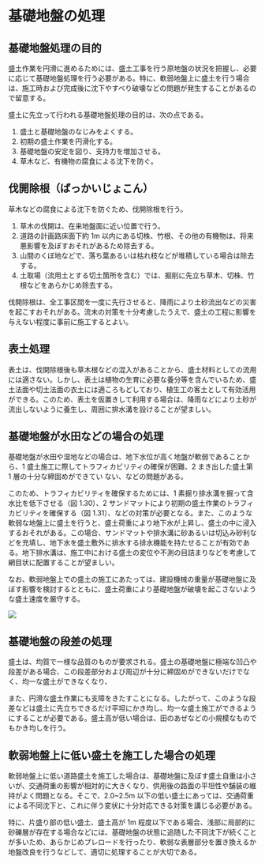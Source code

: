 
# 基礎地盤の処理

## 基礎地盤処理の目的

盛土作業を円滑に進めるためには、盛土工事を行う原地盤の状況を把握し、必要に応じて基礎地盤処理を行う必要がある。特に、軟弱地盤上に盛土を行う場合は、施工時および完成後に沈下やすべり破壊などの問題が発生することがあるので留意する。

盛土に先立って行われる基礎地盤処理の目的は、次の点である。

1. 盛土と基礎地盤のなじみをよくする。
2. 初期の盛土作業を円滑化する。
3. 基礎地盤の安定を図り、支持力を増加させる。
4. 草木など、有機物の腐食による沈下を防ぐ。

## 伐開除根（ばっかいじょこん）

草木などの腐食による沈下を防ぐため、伐開除根を行う。

1. 草木の伐開は、在来地盤面に近い位置で行う。
2. 道路の計画路床面下約 1m 以内にある切株、竹根、その他の有機物は、将来悪影響を及ぼすおそれがあるため除去する。
3. 山間のくぼ地などで、落ち葉あるいは枯れ枝などが堆積している場合は除去する。
4. 土取場（流用土とする切土箇所を含む）では、掘削に先立ち草木、切株、竹根などをあらかじめ除去する。

伐開除根は、全工事区間を一度に先行させると、降雨により土砂流出などの災害を起こすおそれがある。流末の対策を十分考慮したうえで、盛土の工程に影響を与えない程度に事前に施工するとよい。

## 表土処理

表土は、伐開除根後も草木根などの混入があることから、盛土材料としての流用には適さない。しかし、表土は植物の生育に必要な養分等を含んでいるため、盛土法面や切土法面の衣土には適ころもどしており、植生工の客土として有効活用ができる。このため、表土を仮置きして利用する場合は、降雨などにより土砂が流出しないように養生し、周囲に排水溝を設けることが望ましい。

## 基礎地盤が水田などの場合の処理

基礎地盤が水田や湿地などの場合は、地下水位が高く地盤が軟弱であることから、1 盛土施工に際してトラフィカビリティの確保が困難、2 まき出した盛土第 1 層の十分な締固めができてい
ない、などの問題がある。

このため、トラフィカビリティを確保するためには、1 素掘り排水溝を掘って含水比を低下させる（図 1.30）、2 サンドマットにより初期の盛土作業のトラフィカビリティを確保する（図 1.31）、などの対策が必要となる。また、このような軟弱な地盤上に盛土を行うと、盛土荷重により地下水が上昇し、盛土の中に浸入するおそれがある。この場合、サンドマットや排水溝に砂あるいは切込み砂利などを充填し、地下水を盛土敷外に排水する排水機能を持たせることが有効である。地下排水溝は、施工中における盛土の変位や不測の目詰まりなどを考慮して網目状に配置することが望ましい。

なお、軟弱地盤上での盛土の施工にあたっては、建設機械の重量が基礎地盤に及ぼす影響を検討するとともに、盛土荷重により基礎地盤が破壊を起こさないような盛土速度を厳守する。

![](/images/construction-management/section1/0130.jpg)

## 基礎地盤の段差の処理

盛土は、均質で一様な品質のものが要求される。盛土の基礎地盤に極端な凹凸や段差がある場合、この段差部分および周辺が十分に締固めができないだけでなく、均一な盛土ができなくなり、

また、円滑な盛土作業にも支障をきたすことになる。したがって、このような段差などは盛土に先立ちできるだけ平坦にかき均し、均一な盛土施工ができるようにすることが必要である。盛土高が低い場合は、田のあぜなどの小規模なものでもかき均しを行う。

## 軟弱地盤上に低い盛土を施工した場合の処理

軟弱地盤上に低い道路盛土を施工した場合は、基礎地盤に及ぼす盛土自重は小さいが、交通荷重の影響が相対的に大きくなり、供用後の路面の平坦性や舗装の維持がよく問題となる。そこで、2.0~2.5m 以下の低い盛土にあっては、交通荷重による不同沈下と、これに伴う変状に十分対応できる対策を講じる必要がある。

特に、片盛り部の低い盛土、盛土高が 1m 程度以下である場合、浅部に局部的に砂礫層が存在する場合などには、基礎地盤の状態に追随した不同沈下が続くことが多いため、あらかじめプレロードを行ったり、軟弱な表層部分を置き換えるか地盤改良を行うなどして、適切に処理することが大切である。
